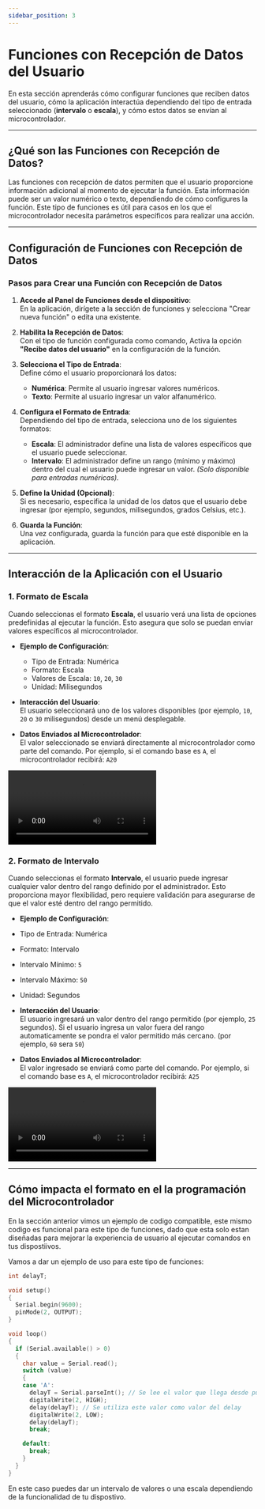 ```yaml
---
sidebar_position: 3
---
```



# Funciones con Recepción de Datos del Usuario

En esta sección aprenderás cómo configurar funciones que reciben datos del usuario, cómo la aplicación interactúa dependiendo del tipo de entrada seleccionado (**intervalo** o **escala**), y cómo estos datos se envían al microcontrolador.

---

## ¿Qué son las Funciones con Recepción de Datos?

Las funciones con recepción de datos permiten que el usuario proporcione información adicional al momento de ejecutar la función. Esta información puede ser un valor numérico o texto, dependiendo de cómo configures la función. Este tipo de funciones es útil para casos en los que el microcontrolador necesita parámetros específicos para realizar una acción.

---

## Configuración de Funciones con Recepción de Datos

### Pasos para Crear una Función con Recepción de Datos

1. **Accede al Panel de Funciones desde el dispositivo**:  
   En la aplicación, dirígete a la sección de funciones y selecciona "Crear nueva función" o edita una existente.

2. **Habilita la Recepción de Datos**:  
   Con el tipo de función configurada como comando, Activa la opción **"Recibe datos del usuario"** en la configuración de la función.

3. **Selecciona el Tipo de Entrada**:  
   Define cómo el usuario proporcionará los datos:

   - **Numérica**: Permite al usuario ingresar valores numéricos.
   - **Texto**: Permite al usuario ingresar un valor alfanumérico.

4. **Configura el Formato de Entrada**:  
   Dependiendo del tipo de entrada, selecciona uno de los siguientes formatos:

   - **Escala**: El administrador define una lista de valores específicos que el usuario puede seleccionar.
   - **Intervalo**: El administrador define un rango (mínimo y máximo) dentro del cual el usuario puede ingresar un valor. _(Solo disponible para entradas numéricas)._

5. **Define la Unidad (Opcional)**:  
   Si es necesario, especifica la unidad de los datos que el usuario debe ingresar (por ejemplo, segundos, milisegundos, grados Celsius, etc.).

6. **Guarda la Función**:  
   Una vez configurada, guarda la función para que esté disponible en la aplicación.

---

## Interacción de la Aplicación con el Usuario

### 1. **Formato de Escala**

Cuando seleccionas el formato **Escala**, el usuario verá una lista de opciones predefinidas al ejecutar la función. Esto asegura que solo se puedan enviar valores específicos al microcontrolador.

- **Ejemplo de Configuración**:

  - Tipo de Entrada: Numérica
  - Formato: Escala
  - Valores de Escala: `10`, `20`, `30`
  - Unidad: Milisegundos

- **Interacción del Usuario**:  
  El usuario seleccionará uno de los valores disponibles (por ejemplo, `10`, `20` o `30` milisegundos) desde un menú desplegable.

- **Datos Enviados al Microcontrolador**:  
   El valor seleccionado se enviará directamente al microcontrolador como parte del comando. Por ejemplo, si el comando base es `A`, el microcontrolador recibirá: `A20`

<div
  style={{
    border: "1px #e2e8f0 solid",
    display: "flex",
    justifyContent: "center",
  }}
>
  <video
    src={scale}
    loop
    style={{
      border: "black 1px",
      width: "90%",
      height: "auto",
      aspectRatio: "450/253",
    }}
    controls
  ></video>
</div>

### 2. **Formato de Intervalo**

Cuando seleccionas el formato **Intervalo**, el usuario puede ingresar cualquier valor dentro del rango definido por el administrador. Esto proporciona mayor flexibilidad, pero requiere validación para asegurarse de que el valor esté dentro del rango permitido.

- **Ejemplo de Configuración**:
- Tipo de Entrada: Numérica
- Formato: Intervalo
- Intervalo Mínimo: `5`
- Intervalo Máximo: `50`
- Unidad: Segundos

- **Interacción del Usuario**:  
  El usuario ingresará un valor dentro del rango permitido (por ejemplo, `25` segundos). Si el usuario ingresa un valor fuera del rango automaticamente se pondra el valor permitido más cercano. (por ejemplo, `60` sera `50`)

- **Datos Enviados al Microcontrolador**:  
  El valor ingresado se enviará como parte del comando. Por ejemplo, si el comando base es `A`, el microcontrolador recibirá: `A25`

<div
  style={{
    border: "1px #e2e8f0 solid",
    display: "flex",
    justifyContent: "center",
  }}
>
  <video
    src={interval}
    loop
    style={{
      border: "black 1px",
      width: "90%",
      height: "auto",
      aspectRatio: "450/253",
    }}
    controls
  ></video>
</div>

---

## Cómo impacta el formato en el la programación del Microcontrolador

En la sección anterior vimos un ejemplo de codigo compatible, este mismo codigo es funcional para este tipo de funciones,
dado que esta solo estan diseñadas para mejorar la experiencia de usuario al ejecutar comandos en tus dispostiivos.

Vamos a dar un ejemplo de uso para este tipo de funciones:

```cpp
int delayT;

void setup()
{
  Serial.begin(9600);
  pinMode(2, OUTPUT);
}

void loop()
{
  if (Serial.available() > 0)
  {
    char value = Serial.read();
    switch (value)
    {
    case 'A':
      delayT = Serial.parseInt(); // Se lee el valor que llega desde puerto serial
      digitalWrite(2, HIGH);
      delay(delayT); // Se utiliza este valor como valor del delay
      digitalWrite(2, LOW);
      delay(delayT);
      break;

    default:
      break;
    }
  }
}


```

En este caso puedes dar un intervalo de valores o una escala dependiendo de la funcionalidad de tu dispostivo.
